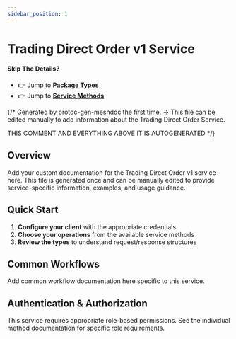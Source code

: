 ```yaml
---
sidebar_position: 1
---
```


# Trading Direct Order v1 Service

#### Skip The Details?
- 👉 Jump to **[Package Types](/docs/api-reference/trading/direct_order/v1/type/index_meshdoc)**
- 👉 Jump to **[Service Methods](/docs/api-reference/trading/direct_order/v1/service/index_meshdoc)**

{/*
Generated by protoc-gen-meshdoc the first time.
-> This file can be edited manually to add information about the Trading Direct Order Service.

THIS COMMENT AND EVERYTHING ABOVE IT IS AUTOGENERATED
*/}

## Overview



Add your custom documentation for the Trading Direct Order v1 service here.
This file is generated once and can be manually edited to provide
service-specific information, examples, and usage guidance.

## Quick Start

1. **Configure your client** with the appropriate credentials
2. **Choose your operations** from the available service methods
3. **Review the types** to understand request/response structures

## Common Workflows

Add common workflow documentation here specific to this service.

## Authentication & Authorization

This service requires appropriate role-based permissions. 
See the individual method documentation for specific role requirements.
